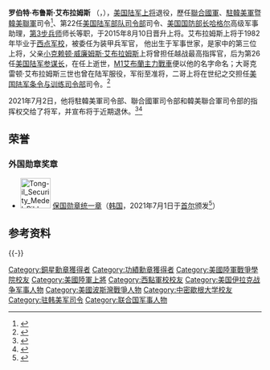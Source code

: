 {{expand|time=2015-09-11T05:46:32+00:00}}
{{noteTA
|1=zh-hans:艾布拉姆斯;zh-hant:艾布拉姆斯;zh-tw:艾布蘭;
|2=zh-hans:罗伯特;zh-hant:羅伯特;zh-tw:羅伯特;zh-hk:羅拔;
}}
{{Infobox military person
|name= 罗伯特·布鲁斯·艾布拉姆斯<br> Robert Bruce Abrams
|nickname= Abe
|image=Gen. Robert B. Abrams.jpg
|caption= [[駐韓美軍|駐韓美軍]]司令罗伯特·艾布拉姆斯上将
|allegiance= {{flagicon|United States}} [[美国|美国]]
|birth_date= {{Birth date and age|1960|11|18}}<ref>{{cite web|url=https://books.google.com/books?id=xXreAAAAMAAJ&q=%22Robert+Bruce+Abrams%22|title=Register of Graduates and Former Cadets of the United States Military Academy|date=18 July 1991|publisher=Association of Graduates, USMA.|via=Google Books}}</ref>
|birth_place= {{Flag|West Germany}}[[黑森邦|黑森邦]][[法蘭克福|法蘭克福]]
|death_date=
|death_place= 
|branch= [[File:United_States_Department_of_the_Army_Seal.svg|20px]] [[美国陆军|美国陆军]]
|serviceyears= 1982-2021（{{age|1982|06|06}}年）
|rank= [[File:Army-USA-OF-09.svg|border]] [[上将_(美国)|上将]]
|commands= [[駐韓美軍|駐韓美軍]]／[[聯合國軍|聯合國軍]]暨[[韓美聯合軍司令部|韓美聯軍]]<br>[[美国陆军部队司令部|美国陆军部队司令部]]<br>[[美国陆军第3步兵师|第3步兵师]]<br>[[欧文堡国家训练中心|欧文堡国家训练中心]]
|unit= [[美国陆军部队司令部|美国陆军部队司令部]] 
|battles= [[海湾战争|沙漠盾牌行动]]<br>[[海湾战争|沙漠风暴行动]]<br>[[伊拉克战争|伊拉克自由行动]]<br>[[持久自由军事行动|持久自由军事行动]]
|awards= [[陆军杰出服役勋章|陆军杰出服役勋章]]<br>[[功绩勋章|功绩勋章]] (6)<br>[[铜星勋章|铜星勋章]] (4)
|relations=陆军上将[[克雷頓·艾布蘭|克雷頓·艾布蘭]]（父亲）<br>陆军准将[[克雷顿·艾布拉姆斯三世|克雷顿·艾布拉姆斯三世]] （哥哥）<br>陆军上将{{link-en|约翰·艾布拉姆斯|John N. Abrams}}（哥哥）
}}

'''罗伯特·布鲁斯·艾布拉姆斯''' （{{lang-en|Robert Bruce Abrams}}，{{bd|1960年|11月18日}}），[[美国陆军|美国陆军]][[上将_(美国)|上将]]退役，歷任[[聯合國軍|聯合國軍]]、[[駐韓美軍|駐韓美軍]]暨[[韓美聯合軍司令部|韓美聯軍]]司令<ref>{{Cite web|last=|first=|date=|title=Commander UNC/CFC/USFK - Gen. Robert B. Abrams|url=https://www.usfk.mil/Leadership/Article-View/Article/1685489/commander-unccfcusfk/|url-status=live|archive-url=|archive-date=|access-date=2020-12-22|website=www.usfk.mil}}</ref>、第22任[[美国陆军部队司令部|美国陆军部队司令部]]司令、[[美国国防部长|美国国防部长]][[哈格尔|哈格尔]]高级军事助理，[[美国陆军第3步兵师|第3步兵师]]师长等职，于2015年8月10日晋升上将。艾布拉姆斯上将于1982年毕业于[[西点军校|西点军校]]，被委任为装甲兵军官， 他出生于军事世家，是家中的第三位上将，父亲[[克雷頓·艾布蘭|小克赖顿·威廉姆斯·艾布拉姆斯]]上将曾担任越战最高指挥官，后为第26任[[美国陆军参谋长|美国陆军参谋长]]，在任上逝世，[[M1艾布蘭主力戰車|M1艾布蘭主力戰車]]便以他的名字命名；大哥克雷顿·艾布拉姆斯三世也曾在陆军服役，军衔至准将，二哥{{link-en|约翰·艾布拉姆斯|John N. Abrams}}上将在世纪之交担任[[美国陆军训练及战略思想司令部|美国陆军条令与训练司令部]]司令。<ref name=":1">{{Cite web|last=Gamel|first=Kim|date=2018-11-07|title=Abrams takes command of USFK amid nuclear talks with North Korea|url=https://www.stripes.com/news/pacific/abrams-takes-command-of-usfk-amid-nuclear-talks-with-north-korea-1.555679|url-status=live|archive-url=|archive-date=|access-date=2020-12-22|website=Stars and Stripes}}</ref>

2021年7月2日，他将駐韓美軍司令部、聯合國軍司令部和韓美聯合軍司令部的指挥权交给了{{link-en|保罗·拉卡梅拉|Paul LaCamera}}将军，并宣布将于近期退休。<ref>{{cite web|url=https://www.dvidshub.net/webcast/26398|title=WEBCAST: USFK CHANGE OF COMMAND|access-date=2021-06-28|website=DVIDS}}</ref><ref>{{cite web|author1=Oh Seok-min|author2=Choi Soo-hyang|url=https://en.yna.co.kr/view/AEN20210702005600325|title=Gen. LaCamera takes office as new U.S. Forces Korea chief|date=2021-07-02|website=Yonhap News Agency}}</ref>

==荣誉==
===外国勋章奖章===
* [[File:Tong-il_Security_Medel_Ribbon.png|60px]] [[保国勋章_(韩国)|保国勋章统一章]]（[[韩国|韩国]]，2021年7月1日于[[首尔|首尔]]颁发<ref>{{ko}}{{cite news |author=김귀근 |url=https://www.yna.co.kr/view/AKR20210701156200504 |title=보국훈장 받은 에이브럼스 주한미군사령관 "크나큰 영광" |publisher=[[韩国联合通讯社|연합뉴스]] |date=2021-07-01 |accessdate=2022-01-05}}</ref>）

==参考资料==
{{reflist|2}}

{{-}}
{{s-start}}
{{s-before|[[文森特·布鲁克斯|文森特·布鲁克斯]]<br>}}
{{s-title|[[驻韩美军|驻韩美军司令]]|2018年11月7日-<br />}}
{{s-after| 現任<br>}}
{{end box}}

{{DEFAULTSORT:Abrams, Robert}}

[[Category:銅星勳章獲得者|Category:銅星勳章獲得者]]
[[Category:功績勳章獲得者|Category:功績勳章獲得者]]
[[Category:美國陸軍戰爭學院校友|Category:美國陸軍戰爭學院校友]]
[[Category:美國陸軍上將|Category:美國陸軍上將]]
[[Category:西點軍校校友|Category:西點軍校校友]]
[[Category:美国伊拉克战争军事人物|Category:美国伊拉克战争军事人物]]
[[Category:美國波斯灣戰爭人物|Category:美國波斯灣戰爭人物]]
[[Category:中密歇根大学校友|Category:中密歇根大学校友]]
[[Category:驻韩美军司令|Category:驻韩美军司令]]
[[Category:联合国军事人物|Category:联合国军事人物]]